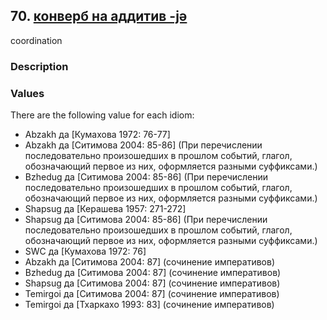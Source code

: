 ## 70. <a href =  'https://agricolamz.github.io/The_Circassian_Isoglosses_Database/70.html' target='_blank'>конверб на аддитив -jə</a>
coordination

### Description



### Values
There are the following value for each idiom:

* Abzakh  да [Кумахова 1972: 76-77] 
* Abzakh  да [Ситимова 2004: 85-86] (При перечислении последовательно произошедших в прошлом событий, глагол, обозначающий первое из них, оформляется разными суффиксами.)
* Bzhedug  да [Ситимова 2004: 85-86] (При перечислении последовательно произошедших в прошлом событий, глагол, обозначающий первое из них, оформляется разными суффиксами.)
* Shapsug  да [Керашева 1957: 271-272] 
* Shapsug  да [Ситимова 2004: 85-86] (При перечислении последовательно произошедших в прошлом событий, глагол, обозначающий первое из них, оформляется разными суффиксами.)
* SWC  да [Кумахова 1972: 76] 
* Abzakh  да [Ситимова 2004: 87] (сочинение императивов)
* Bzhedug  да [Ситимова 2004: 87] (сочинение императивов)
* Shapsug  да [Ситимова 2004: 87] (сочинение императивов)
* Temirgoi  да [Ситимова 2004: 87] (сочинение императивов)
* Temirgoi  да [Тхаркахо 1993: 83] (сочинение императивов)

